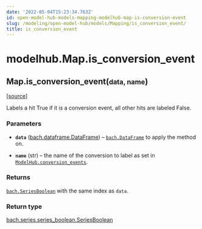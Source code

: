 ```yaml
---
date: '2022-05-04T15:23:34.763Z'
id: open-model-hub-models-mapping-modelhub-map-is-conversion-event
slug: /modeling/open-model-hub/models/Mapping/is_conversion_event/
title: is_conversion_event
---
```


# modelhub.Map.is_conversion_event

<div className="method">

<h2 className="signature-method"><span className="additional-name">Map.</span><span className="name">is_conversion_event(</span><small className="parameter-list"><span className="parameter" id="data">data</span>, <span className="parameter" id="name">name</span></small>)</h2>


&#8203;<span className="view-source">[[source]](https://github.com/objectiv/objectiv-analytics/blob/main/modelhub/modelhub/map.py)</span>

<div className="content">

Labels a hit True if it is a conversion event, all other hits are labeled False.


### Parameters

* **`data`** ([bach.dataframe.DataFrame](/docs/modeling/bach/api-reference/DataFrame)) – [`bach.DataFrame`](/docs/modeling/bach/api-reference/DataFrame) to apply the method on.


* **`name`** (str) – the name of the conversion to label as set in
[`ModelHub.conversion_events`](/docs/modeling/open-model-hub/api-reference/ModelHub/modelhub.ModelHub.conversion-events).





### Returns

[`bach.SeriesBoolean`](/docs/modeling/bach/api-reference/Series/Boolean) with the same index as `data`.



### Return type

[bach.series.series_boolean.SeriesBoolean](/docs/modeling/bach/api-reference/Series/Boolean)



</div>


</div>
